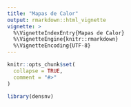 ```yaml
---
title: "Mapas de Calor"
output: rmarkdown::html_vignette
vignette: >
  %\VignetteIndexEntry{Mapas de Calor}
  %\VignetteEngine{knitr::rmarkdown}
  %\VignetteEncoding{UTF-8}
---
```


```r
knitr::opts_chunk$set(
  collapse = TRUE,
  comment = "#>"
)
```

```r
library(densnv)
```





